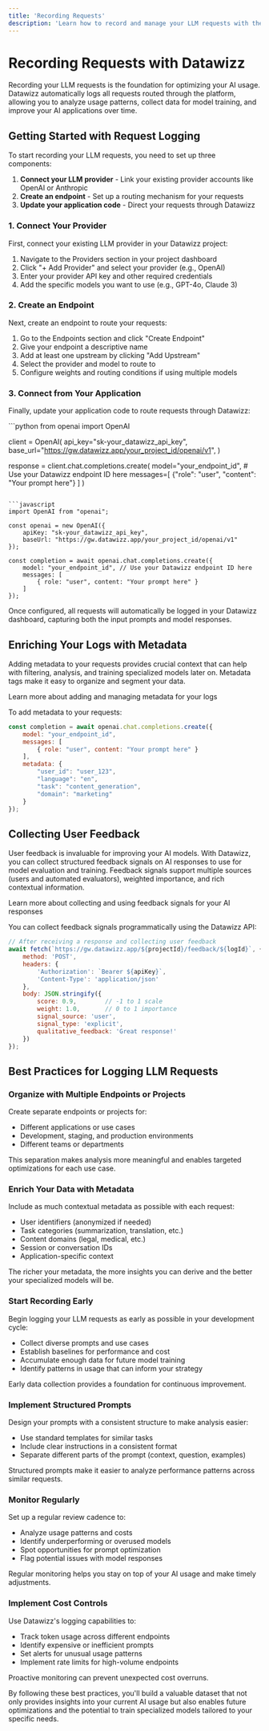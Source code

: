 ```yaml
---
title: 'Recording Requests'
description: 'Learn how to record and manage your LLM requests with the Datawizz platform'
---
```


# Recording Requests with Datawizz

Recording your LLM requests is the foundation for optimizing your AI usage. Datawizz automatically logs all requests routed through the platform, allowing you to analyze usage patterns, collect data for model training, and improve your AI applications over time.

## Getting Started with Request Logging

To start recording your LLM requests, you need to set up three components:

1. **Connect your LLM provider** - Link your existing provider accounts like OpenAI or Anthropic
2. **Create an endpoint** - Set up a routing mechanism for your requests
3. **Update your application code** - Direct your requests through Datawizz

### 1. Connect Your Provider

First, connect your existing LLM provider in your Datawizz project:

1. Navigate to the Providers section in your project dashboard
2. Click "+ Add Provider" and select your provider (e.g., OpenAI)
3. Enter your provider API key and other required credentials
4. Add the specific models you want to use (e.g., GPT-4o, Claude 3)

### 2. Create an Endpoint

Next, create an endpoint to route your requests:

1. Go to the Endpoints section and click "Create Endpoint"
2. Give your endpoint a descriptive name
3. Add at least one upstream by clicking "Add Upstream"
4. Select the provider and model to route to
5. Configure weights and routing conditions if using multiple models

### 3. Connect from Your Application

Finally, update your application code to route requests through Datawizz:

<CodeGroup>
```python
from openai import OpenAI

client = OpenAI(
    api_key="sk-your_datawizz_api_key", 
    base_url="https://gw.datawizz.app/your_project_id/openai/v1",
)

response = client.chat.completions.create(
    model="your_endpoint_id",  # Use your Datawizz endpoint ID here
    messages=[
        {"role": "user", "content": "Your prompt here"}
    ]
)
```

```javascript
import OpenAI from "openai";

const openai = new OpenAI({
    apiKey: "sk-your_datawizz_api_key",
    baseUrl: "https://gw.datawizz.app/your_project_id/openai/v1"
});

const completion = await openai.chat.completions.create({
    model: "your_endpoint_id", // Use your Datawizz endpoint ID here
    messages: [
        { role: "user", content: "Your prompt here" }
    ]
});
```
</CodeGroup>

Once configured, all requests will automatically be logged in your Datawizz dashboard, capturing both the input prompts and model responses.

## Enriching Your Logs with Metadata

Adding metadata to your requests provides crucial context that can help with filtering, analysis, and training specialized models later on. Metadata tags make it easy to organize and segment your data.

<Card title="Metadata and Tagging" icon="tag" href="/logs/metadata-and-tagging">
  Learn more about adding and managing metadata for your logs
</Card>

To add metadata to your requests:

```javascript
const completion = await openai.chat.completions.create({
    model: "your_endpoint_id",
    messages: [
        { role: "user", content: "Your prompt here" }
    ],
    metadata: {
        "user_id": "user_123",
        "language": "en",
        "task": "content_generation",
        "domain": "marketing"
    }
});
```

## Collecting User Feedback

User feedback is invaluable for improving your AI models. With Datawizz, you can collect structured feedback signals on AI responses to use for model evaluation and training. Feedback signals support multiple sources (users and automated evaluators), weighted importance, and rich contextual information.

<Card title="Feedback Signals" icon="comments" href="/logs/feedback">
  Learn more about collecting and using feedback signals for your AI responses
</Card>

You can collect feedback signals programmatically using the Datawizz API:

```javascript
// After receiving a response and collecting user feedback
await fetch(`https://gw.datawizz.app/${projectId}/feedback/${logId}`, {
    method: 'POST',
    headers: {
        'Authorization': `Bearer ${apiKey}`,
        'Content-Type': 'application/json'
    },
    body: JSON.stringify({
        score: 0.9,        // -1 to 1 scale
        weight: 1.0,       // 0 to 1 importance
        signal_source: 'user',
        signal_type: 'explicit',
        qualitative_feedback: 'Great response!'
    })
});
```

## Best Practices for Logging LLM Requests

### Organize with Multiple Endpoints or Projects

Create separate endpoints or projects for:
- Different applications or use cases
- Development, staging, and production environments
- Different teams or departments

This separation makes analysis more meaningful and enables targeted optimizations for each use case.

### Enrich Your Data with Metadata

Include as much contextual metadata as possible with each request:
- User identifiers (anonymized if needed)
- Task categories (summarization, translation, etc.)
- Content domains (legal, medical, etc.)
- Session or conversation IDs
- Application-specific context

The richer your metadata, the more insights you can derive and the better your specialized models will be.

### Start Recording Early

Begin logging your LLM requests as early as possible in your development cycle:
- Collect diverse prompts and use cases
- Establish baselines for performance and cost
- Accumulate enough data for future model training
- Identify patterns in usage that can inform your strategy

Early data collection provides a foundation for continuous improvement.

### Implement Structured Prompts

Design your prompts with a consistent structure to make analysis easier:
- Use standard templates for similar tasks
- Include clear instructions in a consistent format
- Separate different parts of the prompt (context, question, examples)

Structured prompts make it easier to analyze performance patterns across similar requests.

### Monitor Regularly

Set up a regular review cadence to:
- Analyze usage patterns and costs
- Identify underperforming or overused models
- Spot opportunities for prompt optimization
- Flag potential issues with model responses

Regular monitoring helps you stay on top of your AI usage and make timely adjustments.

### Implement Cost Controls

Use Datawizz's logging capabilities to:
- Track token usage across different endpoints
- Identify expensive or inefficient prompts
- Set alerts for unusual usage patterns
- Implement rate limits for high-volume endpoints

Proactive monitoring can prevent unexpected cost overruns.

By following these best practices, you'll build a valuable dataset that not only provides insights into your current AI usage but also enables future optimizations and the potential to train specialized models tailored to your specific needs.